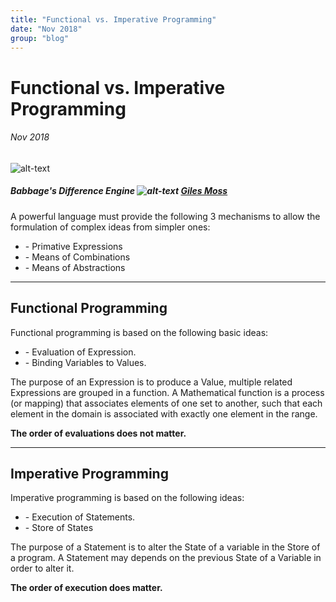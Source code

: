 ```yaml
---
title: "Functional vs. Imperative Programming"
date: "Nov 2018"
group: "blog"
---
```


# Functional vs. Imperative Programming

###### Nov 2018
![alt-text](../assets/img/diffEngine.jpg)
##### Babbage's Difference Engine ![alt-text](../assets/svg/c.svg) [Giles Moss](https://www.flickr.com/photos/mrgiles/325903759/)
A powerful language must provide the following 3 mechanisms to allow the formulation of complex ideas from simpler ones:

* \- Primative Expressions
* \- Means of Combinations
* \- Means of Abstractions

---

## Functional Programming

Functional programming is based on the following basic ideas:

* \- Evaluation of Expression.
* \- Binding Variables to Values.

The purpose of an Expression is to produce a Value, multiple related Expressions are grouped in a function. A Mathematical function is a process (or mapping) that associates elements of one set to another, such that each element in the domain is associated with exactly one element in the range.

**The order of evaluations does not matter.**

---

## Imperative Programming

Imperative programming is based on the following ideas:

* \- Execution of Statements.
* \- Store of States

The purpose of a Statement is to alter the State of a variable in the Store of a program. A Statement may depends on the previous State of a Variable in order to alter it.

**The order of execution does matter.**
